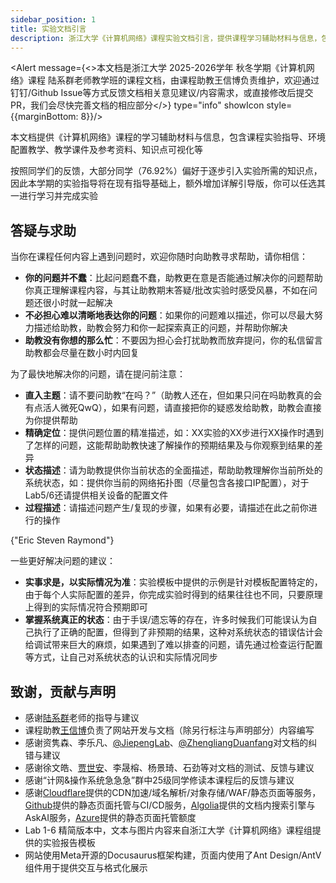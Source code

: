 ```yaml
---
sidebar_position: 1
title: 实验文档引言
description: 浙江大学《计算机网络》课程实验文档引言，提供课程学习辅助材料与信息，包括实验指导、环境配置、课件资料及答疑求助方式。
---
```





<Alert message={<>本文档是浙江大学 2025-2026学年 秋冬学期《计算机网络》课程 <Link href="[/docs/intro/](https://person.zju.edu.cn/0097159/0.html)">陆系群老师</Link>教学班的课程文档，由课程助教王信博负责维护，欢迎通过钉钉/Github Issue等方式反馈文档相关意见建议/内容需求，或直接修改后提交PR，我们会尽快完善文档的相应部分</>} type="info" showIcon style={{marginBottom: 8}}/>

本文档提供《计算机网络》课程的学习辅助材料与信息，包含课程实验指导、环境配置教学、教学课件及参考资料、知识点可视化等

按照同学们的反馈，大部分同学（76.92%）偏好于逐步引入实验所需的知识点，因此本学期的实验指导将在现有指导基础上，额外增加详解引导版，你可以任选其一进行学习并完成实验

## 答疑与求助

当你在课程任何内容上遇到问题时，欢迎你随时向助教寻求帮助，请你相信：

* **你的问题并不蠢**：比起问题蠢不蠢，助教更在意是否能通过解决你的问题帮助你真正理解课程内容，与其让助教期末答疑/批改实验时感受风暴，不如在问题还很小时就一起解决
* **不必担心难以清晰地表达你的问题**：如果你的问题难以描述，你可以尽最大努力描述给助教，助教会努力和你一起探索真正的问题，并帮助你解决
* **助教没有你想的那么忙**：不要因为担心会打扰助教而放弃提问，你的私信留言助教都会尽量在数小时内回复
  
为了最快地解决你的问题，请在提问前注意：

* **直入主题**：请不要问助教“在吗？”（助教人还在，但如果只问在吗助教真的会有点活人微死QwQ），如果有问题，请直接把你的疑惑发给助教，助教会直接为你提供帮助
* **精确定位**：提供问题位置的精准描述，如：XX实验的XX步进行XX操作时遇到了怎样的问题，这能帮助助教快速了解操作的预期结果及与你观察到结果的差异
* **状态描述**：请为助教提供你当前状态的全面描述，帮助助教理解你当前所处的系统状态，如：提供你当前的网络拓扑图（尽量包含各接口IP配置），对于Lab5/6还请提供相关设备的配置文件
* **过程描述**：请描述问题产生/复现的步骤，如果有必要，请描述在此之前你进行的操作

<LinkCard title="提问的艺术" url="https://github.com/ryanhanwu/How-To-Ask-Questions-The-Smart-Way/blob/main/README-zh_CN.md" icon="https://github.com/favicon.ico">
    {"Eric Steven Raymond"}
</LinkCard>

一些更好解决问题的建议：

* **实事求是，以实际情况为准**：实验模板中提供的示例是针对模板配置特定的，由于每个人实际配置的差异，你完成实验时得到的结果往往也不同，只要原理上得到的实际情况符合预期即可
* **掌握系统真正的状态**：由于手误/遗忘等的存在，许多时候我们可能误认为自己执行了正确的配置，但得到了非预期的结果，这种对系统状态的错误估计会给调试带来巨大的麻烦，如果遇到了难以排查的问题，请先通过检查运行配置等方式，让自己对系统状态的认识和实际情况同步

## 致谢，贡献与声明

* 感谢[陆系群](https://person.zju.edu.cn/0097159/0.html)老师的指导与建议
* 课程助教[王信博](https://github.com/lvmiao233)负责了网站开发与文档（除另行标注与声明部分）内容编写
* 感谢资隽森、李乐凡、[@JiepengLab](https://github.com/JiepengLab)、[@ZhengliangDuanfang](https://github.com/ZhengliangDuanfang)对文档的纠错与建议
* 感谢徐文皓、[贾世安](https://github.com/Clinxi)、李晟榕、杨景琦、石劲等对文档的测试、反馈与建议
* 感谢“计网&操作系统急急急”群中25级同学修读本课程后的反馈与建议
* 感谢[Cloudflare](https://www.cloudflare.com/zh-cn/)提供的CDN加速/域名解析/对象存储/WAF/静态页面等服务，[Github](https://github.com/)提供的静态页面托管与CI/CD服务，[Algolia](https://www.algolia.com/)提供的文档内搜索引擎与AskAI服务，[Azure](https://azure.microsoft.com/zh-cn/free/students)提供的静态页面托管额度
* Lab 1-6 精简版本中，文本与图片内容来自浙江大学《计算机网络》课程组提供的实验报告模板
* 网站使用Meta开源的Docusaurus框架构建，页面内使用了Ant Design/AntV组件用于提供交互与格式化展示
